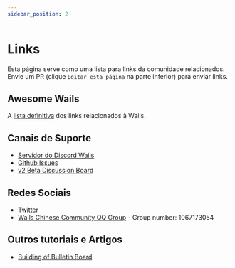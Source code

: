 ```yaml
---
sidebar_position: 2
---
```


# Links

Esta página serve como uma lista para links da comunidade relacionados. Envie um PR (clique `Editar esta página` na parte inferior) para enviar links.

## Awesome Wails

A [lista definitiva](https://github.com/wailsapp/awesome-wails) dos links relacionados à Wails.

## Canais de Suporte

- [Servidor do Discord Wails](https://discord.gg/JDdSxwjhGf)
- [Github Issues](https://github.com/milselarch/wails/issues)
- [v2 Beta Discussion Board](https://github.com/milselarch/wails/discussions/828)

## Redes Sociais

- [Twitter](https://twitter.com/wailsapp)
- [Wails Chinese Community QQ Group](https://qm.qq.com/cgi-bin/qm/qr?k=PmIURne5hFGNd7QWzW5qd6FV-INEjNJv&jump_from=webapi) - Group number: 1067173054

## Outros tutoriais e Artigos

- [Building of Bulletin Board](https://blog.customct.com/building-bulletin-board)
